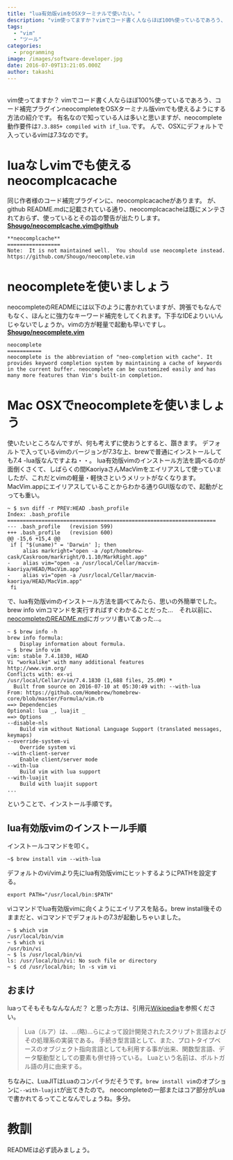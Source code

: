 ```yaml
---
title: "lua有効版vimをOSXターミナルで使いたい。"
description: "vim使ってますか？vimでコード書く人ならほぼ100%使っているであろう、コード補完プラグインneocompleteをOSXターミナル版vimでも使えるように..."
tags:
  - "vim"
  - "ツール"
categories:
  - programming
image: /images/software-developer.jpg
date: 2016-07-09T13:21:05.000Z
author: takashi
---
```



<br />
vim使ってますか？
vimでコード書く人ならほぼ100%使っているであろう、コード補完プラグインneocompleteをOSXターミナル版vimでも使えるようにする方法の紹介です。
有名なので知っている人は多いと思いますが、neocomplete動作要件は<code>7.3.885+ compiled with if_lua.</code>です。
んで、OSXにデフォルトで入っているvimは7.3なのです。
<h1>luaなしvimでも使えるneocomplcacache</h1>
同じ作者様のコード補完プラグインに、neocomplcacacheがあります。
が、github README.mdに記載されている通り、neocomplcacacheは既にメンテされておらず、使っているとその旨の警告が出たりします。
<strong><a href="https://github.com/Shougo/neocomplcache.vim">Shougo/neocomplcache.vim@github</a></strong>
<pre><code class="markdown">**neocomplcache**
=================
Note:  It is not maintained well.  You should use neocomplete instead.
https://github.com/Shougo/neocomplete.vim
</code></pre>
<h1>neocompleteを使いましょう</h1>
neocompleteのREADMEには以下のように書かれていますが、誇張でもなんでもなく、ほんとに強力なキーワード補完をしてくれます。下手なIDEよりいいんじゃないでしょうか。vimの方が軽量で起動も早いですし。
<strong><a href="https://github.com/Shougo/neocomplete.vim">Shougo/neocomplete.vim</a></strong>
<pre><code class="markdown">neocomplete
===========
neocomplete is the abbreviation of "neo-completion with cache". It provides keyword completion system by maintaining a cache of keywords in the current buffer. neocomplete can be customized easily and has many more features than Vim's built-in completion.
</code></pre>
<h1>Mac OSXでneocompleteを使いましょう</h1>
使いたいところなんですが、何も考えずに使おうとすると、躓きます。
デフォルトで入っているvimのバージョンが7.3な上、brewで普通にインストールしても7.4 -lua版なんですよね・・。
lua有効版vimのインストール方法を調べるのが面倒くさくて、しばらくの間KaoriyaさんMacVimをエイリアスして使っていましたが、これだとvimの軽量・軽快さというメリットがなくなります。MacVim.appにエイリアスしていることからわかる通りGUI版なので、起動がとっても重い。
<pre><code class="diff">~ $ svn diff -r PREV:HEAD .bash_profile
Index: .bash_profile
===================================================================
--- .bash_profile   (revision 599)
+++ .bash_profile   (revision 600)
@@ -15,6 +15,4 @@
 if [ "$(uname)" = 'Darwin' ]; then
     alias markright="open -a /opt/homebrew-cask/Caskroom/markright/0.1.10/MarkRight.app"
-    alias vim="open -a /usr/local/Cellar/macvim-kaoriya/HEAD/MacVim.app"
-    alias vi="open -a /usr/local/Cellar/macvim-kaoriya/HEAD/MacVim.app"
 fi
</code></pre>
で、lua有効版vimのインストール方法を調べてみたら、思いの外簡単でした。
brew info vimコマンドを実行すればすぐわかることだった…　それ以前に、<a href="https://github.com/Shougo/neocomplete.vim#vim-for-mac-os-x">neocompleteのREADME.md</a>にガッツリ書いてあった…。
<pre><code class="bash">~ $ brew info -h
brew info formula:
    Display information about formula.
~ $ brew info vim
vim: stable 7.4.1830, HEAD
Vi "workalike" with many additional features
http://www.vim.org/
Conflicts with: ex-vi
/usr/local/Cellar/vim/7.4.1830 (1,688 files, 25.0M) *
  Built from source on 2016-07-10 at 05:30:49 with: --with-lua
From: https://github.com/Homebrew/homebrew-core/blob/master/Formula/vim.rb
==&gt; Dependencies
Optional: lua _, luajit _
==&gt; Options
--disable-nls
    Build vim without National Language Support (translated messages, keymaps)
--override-system-vi
    Override system vi
--with-client-server
    Enable client/server mode
--with-lua
    Build vim with lua support
--with-luajit
    Build with luajit support
...
</code></pre>
ということで、インストール手順です。
<h2>lua有効版vimのインストール手順</h2>
インストールコマンドを叩く。
<pre><code class="bash">~$ brew install vim --with-lua
</code></pre>
デフォルトのvi/vimより先にlua有効版vimにヒットするようにPATHを設定する。
<pre><code class="bash">export PATH="/usr/local/bin:$PATH"
</code></pre>
viコマンドでlua有効版vimに向くようにエイリアスを貼る。brew install後そのままだと、viコマンドでデフォルトの7.3が起動しちゃいました。
<pre><code class="bash">~ $ which vim
/usr/local/bin/vim
~ $ which vi
/usr/bin/vi
~ $ ls /usr/local/bin/vi
ls: /usr/local/bin/vi: No such file or directory
~ $ cd /usr/local/bin; ln -s vim vi
</code></pre>
<h2>おまけ</h2>
luaってそもそもなんなんだ？ と思った方は、引用元<a href="https://ja.wikipedia.org/wiki/Lua">Wikipedia</a>を参照ください。
<blockquote>
  Lua（ルア）は、...(略)...らによって設計開発されたスクリプト言語およびその処理系の実装である。
  手続き型言語として、また、プロトタイプベースのオブジェクト指向言語としても利用する事が出来、関数型言語、データ駆動型としての要素も併せ持っている。
  Luaという名前は、ポルトガル語の月に由来する。
</blockquote>
ちなみに、LuaJITはLuaのコンパイラだそうです。<code>brew install vim</code>のオプションに<code>--with-luajit</code>が出てきたので。
neocompleteの一部またはコア部分がLuaで書かれてるってことなんでしょうね。多分。
<h1>教訓</h1>
READMEは必ず読みましょう。